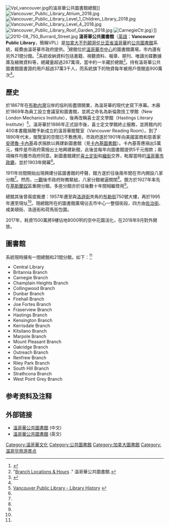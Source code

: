 {{noteTA
|1=zh-cn:不列颠哥伦比亚;zh-hk:卑詩;zh-tw:英屬哥倫比亞
}}
[[File:Vpl_vancouver.jpg|thumb]]的溫哥華公共圖書館總館]]
[[File:Vancouver_Public_Library_Atrium_2018.jpg|thumb]]
[[File:Vancouver_Public_Library_Level_1_Children_Library_2018.jpg|thumb]]
[[File:Vancouver_Public_Library_Level_4_2018.jpg|thumb]]
[[File:Vancouver_Public_Library_Roof_Garden_2018.jpg|thumb]]
[[File:CarnegieCtr.jpg|thumb]]）]]
[[File:2010-08_750_Burrard_Street.jpg|thumb]]
'''溫哥華公共圖書館'''（[[英語|英語]]：'''Vancouver Public Library'''，簡稱VPL）是[[加拿大|加拿大]][[不列颠哥伦比亚省|不列颠哥伦比亚省]][[溫哥華|溫哥華]]的[[公共圖書館|公共圖書館]]系統，經費由溫哥華市政府提供。<ref name="About">{{Cite web |url=http://www.vpl.ca/about/ |title=Vancouver Public Library - About the Library |accessdate=2011-03-12 |archive-date=2011-03-22 |archive-url=https://web.archive.org/web/20110322041055/http://www.vpl.ca/about/ |dead-url=no }}</ref>總館位於[[溫哥華市中心|溫哥華市中心]]的圖書館廣場，市内還有另外21間分館。<ref name="Branches">"[http://www.vpl.ca/branches/ Branch Locations & Hours] {{Wayback|url=http://www.vpl.ca/branches/ |date=20110305195721 }}." 溫哥華公共圖書館.</ref>系統收納資料包括書籍、視聽資料、報章、期刊、唯讀光碟數據庫及縮微資料等，總藏量超過267萬項，當中約一半藏於總館<ref>{{Cite web |url=http://www.vpl.ca/about/cat/C788/ |title=Vancouver Public Library - Library FAQ |accessdate=2011-03-12 |archive-date=2010-06-23 |archive-url=https://web.archive.org/web/20100623042615/http://www.vpl.ca/about/cat/C788/ |dead-url=yes }}</ref>。持有溫哥華公共圖書館圖書證的用戶超過37萬3千人，而系統旗下的物資每年被用戶借閱逾900萬次<ref name="About"/>。

==歷史==
{{link-en|喜士定木廠|Hastings Mill}}於1867年在[[布勒内灣|布勒内灣]]沿岸的協利街盡頭開業，為溫哥華的現代史寫下序幕。木廠於1869年為員工設立會議室和圖書館，並將之命名為新倫敦技工學館（New London Mechanics Institute），後再改稱喜士定文學館（Hastings Literary Institute）<ref name="History">[http://www.vpl.ca/about/cat/C401/ Vancouver Public Library - Library History] {{webarchive|url=https://web.archive.org/web/20110706212607/http://www.vpl.ca/about/cat/C401/ |date=2011-07-06 }}</ref>。溫哥華於1886年正式設市後，喜士定文學館終止服務，並將館内的400本書籍捐贈予新成立的溫哥華閱覽室（Vancouver Reading Room）。到了1890年代末，閱覽室的空間已不敷應用，市政府遂於1901年向美國富商和慈善家[[安德魯·卡內基|安德魯·卡內基]]尋求捐款以興建新圖書館（見[[卡內基圖書館|卡內基圖書館]]）。卡內基答應捐出5萬元，條件是市政府需撥出土地興建新館，此後並每年向圖書館提供5千元撥款；兩項條件均獲市政府同意。新圖書館建於[[喜士定街|喜士定街]]和[[緬街_(溫哥華)|緬街]]交界，毗鄰當時的[[溫哥華市政廳|溫哥華市政廳]]，並於1903年開幕<ref name="History"/>。

1911年坊間開始出現興建分區圖書館的呼聲，館方遂於往後兩年間在市内開設八家分館<ref name="History"/>。然而，[[一戰|一戰]]後市政府財務緊絀，八家分館被逼關閉<ref name="History"/>。館方於1927年率先在[[基斯蘭奴|基斯蘭奴]]區重開分館，多座分館亦於往後數十年間相繼啓用<ref name="History"/>。

總館其後曾兩度搬遷：1957年遷至與[[洛遜街|洛遜街]]夾角的[[布勒街|布勒街]]750號大樓，再於1995年遷至現址<ref name="History"/>。現總館所在的圖書館廣場佔去市中心一整個街段，四方由[[佐治街_(溫哥華)|佐治街]]、咸美頓街、洛遜街和荷馬街包圍。

2017年，耗資1500萬將9樓佔地8000呎的空中花園活化，在2018年9月對外開放。

==圖書館==
系統現時擁有一間總館和21間分館，如下：<ref name="Branches"/>
* Central Library
* Britannia Branch
* Carnegie Branch
* Champlain Heights Branch
* Collingwood Branch
* Dunbar Branch
* Firehall Branch
* Joe Fortes Branch
* Fraserview Branch
* Hastings Branch
* Kensington Branch
* Kerrisdale Branch
* Kitsilano Branch
* Marpole Branch
* Mount Pleasant Branch
* Oakridge Branch
* Outreach Branch
* Renfrew Branch
* Riley Park Branch
* South Hill Branch
* Strathcona Branch
* West Point Grey Branch

== 参考资料及注释 ==
{{reflist}}

==外部链接==
{{Commons category|Vancouver Public Library}}
* [https://web.archive.org/web/20101231231520/http://www.vpl.ca/library/details/getting_started_chinese 溫哥華公共圖書館] (中文)
* [http://www.vpl.ca 溫哥華公共圖書館] (英文)

[[Category:溫哥華文化|Category:溫哥華文化]]
[[Category:公共圖書館|Category:公共圖書館]]
[[Category:加拿大圖書館|Category:加拿大圖書館]]
[[Category:温哥华旅游景点|Category:温哥华旅游景点]]